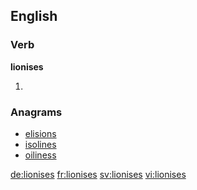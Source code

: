 ==English==

===Verb===
'''lionises'''

# {{third-person singular of|lionise}}

===Anagrams===
* [[elisions#English|elisions]]
* [[isolines#English|isolines]]
* [[oiliness#English|oiliness]]

[[de:lionises]]
[[fr:lionises]]
[[sv:lionises]]
[[vi:lionises]]